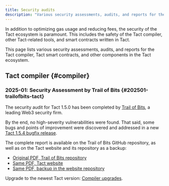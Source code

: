 ```yaml
---
title: Security audits
description: "Various security assessments, audits, and reports for the Tact compiler, Tact smart contracts, and other components in the Tact ecosystem"
---
```


In addition to optimizing gas usage and reducing fees, the security of the Tact ecosystem is paramount. This includes the safety of the Tact compiler, other Tact-related tools, and smart contracts written in Tact.

This page lists various security assessments, audits, and reports for the Tact compiler, Tact smart contracts, and other components in the Tact ecosystem.

## Tact compiler {#compiler}

### 2025-01: Security Assessment by Trail of Bits {#202501-trailofbits-tact}

The security audit for Tact 1.5.0 has been completed by [Trail of Bits](https://www.trailofbits.com/), a leading Web3 security firm.

By the end, no high-severity vulnerabilities were found. That said, some bugs and points of improvement were discovered and addressed in a new [Tact 1.5.4 bugfix release][1.5.4].

The complete report is available on the Trail of Bits GitHub repository, as well as on the Tact website and its repository as a backup:

* [Original PDF, Trail of Bits repository](https://github.com/trailofbits/publications/blob/master/reviews/2025-01-ton-studio-tact-compiler-securityreview.pdf)
* [Same PDF, Tact website](https://tact-lang.org/assets/pdfs/2025-01-ton-studio-tact-compiler-securityreview.pdf)
* [Same PDF, backup in the website repository](https://github.com/tact-lang/website/blob/416073ed4056034639de257cb1e2815227f497cb/pdfs/2025-01-ton-studio-tact-compiler-securityreview.pdf)

Upgrade to the newest Tact version: [Compiler upgrades](https://docs.tact-lang.org/book/compile/#upgrades).

[1.5.0]: https://www.npmjs.com/package/@tact-lang/compiler/v/1.5.0
[1.5.4]: https://www.npmjs.com/package/@tact-lang/compiler/v/1.5.4
